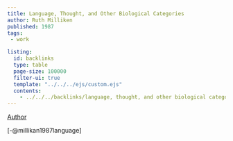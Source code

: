 ```yaml
---
title: Language, Thought, and Other Biological Categories
author: Ruth Milliken
published: 1987
tags:  
 - work

listing:
  id: backlinks
  type: table
  page-size: 100000
  filter-ui: true
  template: "../../../ejs/custom.ejs"
  contents:
    - ../../../backlinks/language, thought, and other biological categories.yml
---
```


[Author](/docs/phil/people/Ruth Millikan.html)

[-@millikan1987language]
